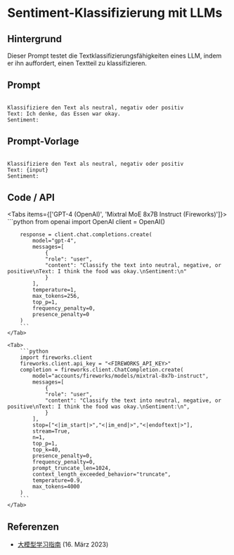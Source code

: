# Sentiment-Klassifizierung mit LLMs


## Hintergrund

Dieser Prompt testet die Textklassifizierungsfähigkeiten eines LLM, indem er ihn auffordert, einen Textteil zu klassifizieren.

## Prompt

```

Klassifiziere den Text als neutral, negativ oder positiv
Text: Ich denke, das Essen war okay.
Sentiment:

```

## Prompt-Vorlage

```

Klassifiziere den Text als neutral, negativ oder positiv
Text: {input}
Sentiment:

```

## Code / API

<Tabs items={['GPT-4 (OpenAI)', 'Mixtral MoE 8x7B Instruct (Fireworks)']}>
    <Tab>
        ```python
        from openai import OpenAI
        client = OpenAI()

        response = client.chat.completions.create(
            model="gpt-4",
            messages=[
                {
                "role": "user",
                "content": "Classify the text into neutral, negative, or positive\nText: I think the food was okay.\nSentiment:\n"
                }
            ],
            temperature=1,
            max_tokens=256,
            top_p=1,
            frequency_penalty=0,
            presence_penalty=0
        )
        ```
    </Tab>

    <Tab>
        ```python
        import fireworks.client
        fireworks.client.api_key = "<FIREWORKS_API_KEY>"
        completion = fireworks.client.ChatCompletion.create(
            model="accounts/fireworks/models/mixtral-8x7b-instruct",
            messages=[
                {
                "role": "user",
                "content": "Classify the text into neutral, negative, or positive\nText: I think the food was okay.\nSentiment:\n",
                }
            ],
            stop=["<|im_start|>","<|im_end|>","<|endoftext|>"],
            stream=True,
            n=1,
            top_p=1,
            top_k=40,
            presence_penalty=0,
            frequency_penalty=0,
            prompt_truncate_len=1024,
            context_length_exceeded_behavior="truncate",
            temperature=0.9,
            max_tokens=4000
        )
        ```
    </Tab>

</Tabs>

## Referenzen

- [大模型学习指南](https://www.promptingguide.ai/introduction/examples#text-classification) (16. März 2023)
